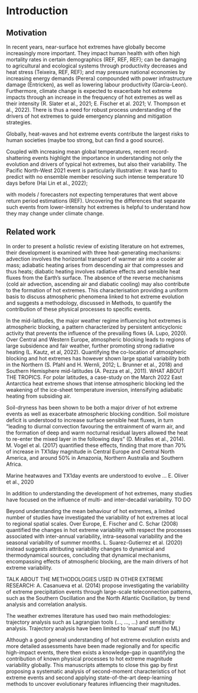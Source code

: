 # Introduction

## Motivation

In recent years, near-surface hot extremes have globally become increasingly more important. They impact human health with often high mortality rates in certain demographics (REF, REF, REF); can be damaging to agricultural and ecological systems through productivity decreases and heat stress (Teixeira, REF, REF); and may pressure national economies by increasing energy demands (Perera) compounded with power infrastructure damage (Entricken), as well as lowering labour productivity (Garcia-Leon). Furthermore, climate change is expected to exacerbate hot extreme impacts through an increase in the frequency of hot extremes as well as their intensity (R. Slater et al., 2021; E. Fischer et al. 2021; V. Thompson et al., 2022). There is thus a need for robust process understanding of the drivers of hot extremes to guide emergency planning and mitigation strategies. 

Globally, heat-waves and hot extreme events contribute the largest risks to human societies (maybe too strong, but can find a good source). 

Coupled with increasing mean global temperatures, recent record-shattering events highlight the importance in understanding not only the evolution and drivers of typical hot extremes, but also their variability. The Pacific North-West 2021 event is particularly illustrative: it was hard to predict with no ensemble member resolving such intense temperature 10 days before (Hai Lin et al., 2022); 

with models / forecasters not expecting temperatures that went above return period estimations (REF). Uncovering the differences that separate such events from lower-intensity hot extremes is helpful to understand how they may change under climate change. 

## Related work 

In order to present a holistic review of existing literature on hot extremes, their development is examined with three heat-generating mechanisms: advection involves the horizontal transport of warmer air into a cooler air mass; adiabatic heating arises from descending air that compresses and thus heats; diabatic heating involves radiative effects and sensible heat fluxes from the Earth's surface. The absence of the reverse mechanisms (cold air advection, ascending air and diabatic cooling) may also contribute to the formation of hot extremes. This characterisation providing a uniform basis to discuss atmospheric phenomena linked to hot extreme evolution and suggests a methodology, discussed in Methods, to quantify the contribution of these physical processes to specific events. 

In the mid-latitudes, the major weather regime influencing hot extremes is atmospheric blocking, a pattern characterized by persistent anticyclonic activity that prevents the influence of the prevailing flows (A. Lupo, 2020). Over Central and Western Europe, atmospheric blocking leads to regions of large subsidence and fair weather, further promoting strong radiative heating (L. Kautz, et al, 2022). Quantifying the co-location of atmospheric blocking and hot extremes has however shown large spatial variability both in the Northern (S. Pfahl and H. Wernli, 2012; L. Brunner et al., 2018) and Southern Hemisphere mid-latitudes (A. Pezza et al., 2011). WHAT ABOUT THE TROPICS. For polar latitudes, a case-study on the March 2022 East Antarctica heat extreme shows that intense atmospheric blocking led the weakening of the ice-sheet temperature inversion, intensifying adiabatic heating from subsiding air. 

Soil-dryness has been shown to be both a major driver of hot extreme events as well as exacerbate atmospheric blocking condition. Soil moisture deficit is understood to increase surface sensible heat fluxes, in turn "leading to diurnal convection favouring the entrainment of warm air, and the formation of deep and warm nocturnal residual layers allowed the heat to re-enter the mixed layer in the following days" (D. Miralles et al., 2014). M. Vogel et al. (2017) quantified these effects, finding that more than 70\% of increase in TX1day magnitude in Central Europe and Central North America, and around 50\% in Amazonia, Northern Australia and Southern Africa.

Marine heatwaves and TX1day events are understood to evolve ... E. Oliver et al., 2020

In addition to understanding the development of hot extremes, many studies have focused on the influence of multi- and inter-decadal variability. TO DO

Beyond understanding the mean behaviour of hot extremes, a limited number of studies have investigated the variability of hot extremes at local to regional spatial scales. Over Europe, E. Fischer and C. Schar (2008) quantified the changes in hot extreme variability with respect the processes associated with inter-annual variability, intra-seasonal variability and the seasonal variability of summer months. L. Suarez-Gutierrez et al. (2020) instead suggests attributing variability changes to dynamical and thermodynamical sources, concluding that dynamical mechanisms, encompassing effects of atmospheric blocking, are the main drivers of hot extreme variability. 

TALK ABOUT THE METHODOLOGIES USED IN OTHER EXTREME RESEARCH: 
A. Casanueva et al. (2014) propose investigating the variability of extreme precipitation events through large-scale teleconnection patterns, such as the Southern Oscillation and the North Atlantic Oscillation, by trend analysis and correlation analysis. 

The weather extremes literature has used two main methodologies: trajectory analysis such as Lagrangian tools (..., ..., ...) and sensitivity analysis. Trajectory analysis have been limited to 'manual' stuff (no ML) 

Although a good general understanding of hot extreme evolution exists and more detailed assessments have been made regionally and for specific high-impact events, there then exists a knowledge-gap in quantifying the contribution of known physical processes to hot extreme magnitude variability globally. This manuscripts attempts to close this gap by first proposing a systematic analysis of second-moment characteristics of hot extreme events and second applying state-of-the-art deep-learning methods to uncover evolutionary features influencing their magnitudes. 
